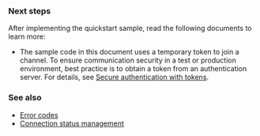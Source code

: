 
### Next steps

After implementing the quickstart sample, read the following documents to learn more:

* The sample code in this document uses a temporary token to join a channel. To ensure communication security in a test or production environment, best practice is to obtain a token from an authentication server. For details, see [Secure authentication with tokens](./get-started/authentication-workflow).

<Android />
<Electron />
<Flutter />
<Ios />
<Macos />
<ReactJS />
<ReactNative />
<Unity />
<Unreal />
<UnrealBlueprint />
<Web />
<Windows />

### See also

* [Error codes](../troubleshooting/error-codes)
* [Connection status management](../enhance-call-quality/connection-status-management)
